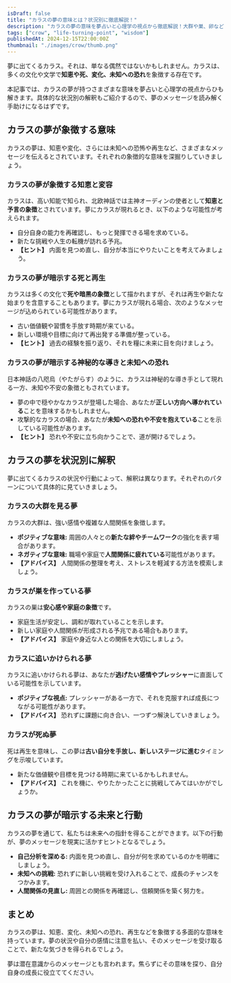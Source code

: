 ```yaml
---
isDraft: false
title: "カラスの夢の意味とは？状況別に徹底解説！"
description: "カラスの夢の意味を夢占いと心理学の視点から徹底解説！大群や巣、卵など状況別に詳しく解説します。"
tags: ["crow", "life-turning-point", "wisdom"]
publishedAt: 2024-12-15T22:00:00Z
thumbnail: "./images/crow/thumb.png"
---
```


夢に出てくるカラス。それは、単なる偶然ではないかもしれません。カラスは、多くの文化や文学で<strong>知恵や死、変化、未知への恐れ</strong>を象徴する存在です。

本記事では、カラスの夢が持つさまざまな意味を夢占いと心理学の視点からひも解きます。具体的な状況別の解釈もご紹介するので、夢のメッセージを読み解く手助けになるはずです。

<TableOfContents />

<AdUnitToc />

## カラスの夢が象徴する意味

カラスの夢は、知恵や変化、さらには未知への恐怖や再生など、さまざまなメッセージを伝えるとされています。それぞれの象徴的な意味を深掘りしていきましょう。

### カラスの夢が象徴する知恵と変容

カラスは、高い知能で知られ、北欧神話では主神オーディンの使者として<strong>知恵と予言の象徴</strong>とされています。夢にカラスが現れるとき、以下のような可能性が考えられます。

- 自分自身の能力を再確認し、もっと発揮できる場を求めている。
- 新たな挑戦や人生の転機が訪れる予兆。
- <strong>【ヒント】</strong> 内面を見つめ直し、自分が本当にやりたいことを考えてみましょう。

### カラスの夢が暗示する死と再生

カラスは多くの文化で<strong>死や暗黒の象徴</strong>として描かれますが、それは再生や新たな始まりを含意することもあります。夢にカラスが現れる場合、次のようなメッセージが込められている可能性があります。

- 古い価値観や習慣を手放す時期が来ている。
- 新しい環境や目標に向けて再出発する準備が整っている。
- <strong>【ヒント】</strong> 過去の経験を振り返り、それを糧に未来に目を向けましょう。

### カラスの夢が暗示する神秘的な導きと未知への恐れ

日本神話の八咫烏（やたがらす）のように、カラスは神秘的な導き手として現れる一方、未知や不安の象徴ともされています。

- 夢の中で穏やかなカラスが登場した場合、あなたが<strong>正しい方向へ導かれている</strong>ことを意味するかもしれません。
- 攻撃的なカラスの場合、あなたが<strong>未知への恐れや不安を抱えている</strong>ことを示している可能性があります。
- <strong>【ヒント】</strong> 恐れや不安に立ち向かうことで、道が開けるでしょう。

<AdUnit />

## カラスの夢を状況別に解釈

夢に出てくるカラスの状況や行動によって、解釈は異なります。それぞれのパターンについて具体的に見ていきましょう。

### カラスの大群を見る夢

カラスの大群は、強い感情や複雑な人間関係を象徴します。

- <strong>ポジティブな意味:</strong> 周囲の人々との<strong>新たな絆やチームワーク</strong>の強化を表す場合があります。
- <strong>ネガティブな意味:</strong> 職場や家庭で<strong>人間関係に疲れている</strong>可能性があります。
- <strong>【アドバイス】</strong> 人間関係の整理を考え、ストレスを軽減する方法を模索しましょう。

### カラスが巣を作っている夢

カラスの巣は<strong>安心感や家庭の象徴</strong>です。

- 家庭生活が安定し、調和が取れていることを示します。
- 新しい家庭や人間関係が形成される予兆である場合もあります。
- <strong>【アドバイス】</strong> 家庭や身近な人との関係を大切にしましょう。

### カラスに追いかけられる夢

カラスに追いかけられる夢は、あなたが<strong>逃げたい感情やプレッシャー</strong>に直面している可能性を示しています。

- <strong>ポジティブな視点:</strong> プレッシャーがある一方で、それを克服すれば成長につながる可能性があります。
- <strong>【アドバイス】</strong> 恐れずに課題に向き合い、一つずつ解決していきましょう。

### カラスが死ぬ夢

死は再生を意味し、この夢は<strong>古い自分を手放し、新しいステージに進む</strong>タイミングを示唆しています。

- 新たな価値観や目標を見つける時期に来ているかもしれません。
- <strong>【アドバイス】</strong> これを機に、やりたかったことに挑戦してみてはいかがでしょうか。

<AdUnit />

## カラスの夢が暗示する未来と行動

カラスの夢を通じて、私たちは未来への指針を得ることができます。以下の行動が、夢のメッセージを現実に活かすヒントとなるでしょう。

- <strong>自己分析を深める:</strong> 内面を見つめ直し、自分が何を求めているのかを明確にしましょう。
- <strong>未知への挑戦:</strong> 恐れずに新しい挑戦を受け入れることで、成長のチャンスをつかみます。
- <strong>人間関係の見直し:</strong> 周囲との関係を再確認し、信頼関係を築く努力を。

<AdUnit />

## まとめ

カラスの夢は、知恵、変化、未知への恐れ、再生などを象徴する多面的な意味を持っています。夢の状況や自分の感情に注意を払い、そのメッセージを受け取ることで、新たな気づきを得られるでしょう。

夢は潜在意識からのメッセージとも言われます。焦らずにその意味を探り、自分自身の成長に役立ててください。
